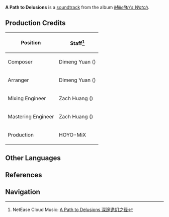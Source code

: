 {{Soundtrack Infobox
|title          =
|image          = Millelith's Watch.png
|album          = Millelith's Watch
|disc           = 2
|number         = 32
|featured       =
|featured2      =
|featured3      =
|featured_disc  =
|featured_disc2 =
|featured_disc3 =
|youtube_id     = U0cR9WSyd8c
|spotify_id     = 0tIXPYgs5PXpN566tcmIbq
|played_in      = The Chasm: Underground Mines
|during         = [[The Glowing Narrows]]
|domain         =
|previous       = The Long Lost Days
|next           = A Route to Fantasies
}}
'''A Path to Delusions''' is a [[soundtrack]] from the album ''[[Millelith's Watch]]''.

==Production Credits==
{| class="wikitable" style="text-align:left; height:0.5em"
! Position
! Staff<ref>NetEase Cloud Music: [https://music.163.com/#/song?id=1956543018 A Path to Delusions 深邃诡幻之径]</ref>
|-
! Composer
| Dimeng Yuan ({{Lang|zh=苑迪萌|mini=1}})
|-
! Arranger
| Dimeng Yuan ({{Lang|zh=苑迪萌|mini=1}})
|-
! Mixing Engineer
| Zach Huang ({{Lang|zh=黄巍|mini=1}})
|-
! Mastering Engineer
| Zach Huang ({{Lang|zh=黄巍|mini=1}})
|-
! Production
| HOYO-MiX
|}
<!--
==Videos==
<gallery hideaddbutton="true" captionalign="center">
</gallery>
==Trivia==
-->
==Other Languages==
{{Other Languages
|default_hidden = 1
|en      = A Path to Delusions
|zhs     = 深邃诡幻之径
|zhs_rm  = Shēnsuì Guǐhuàn zhī Jìng
|ja      = 幽邃怪奇の道
|ja_rm   = Yuusui Kaiki no Michi{{Assumed}}
}}

==References==
{{Reflist}}

==Navigation==
{{Soundtrack Navbox|Millelith's Watch}}